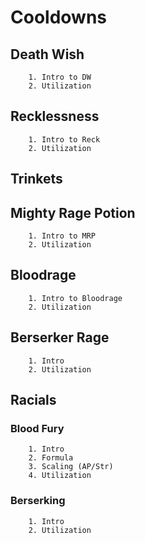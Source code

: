 # Cooldowns{#cds}
## Death Wish
        1. Intro to DW
        2. Utilization
## Recklessness
        1. Intro to Reck
        2. Utilization
## Trinkets
## Mighty Rage Potion
        1. Intro to MRP
        2. Utilization
## Bloodrage
        1. Intro to Bloodrage
        2. Utilization
## Berserker Rage
        1. Intro
        2. Utilization
## Racials
### Blood Fury
        1. Intro
        2. Formula
        3. Scaling (AP/Str)
        4. Utilization
### Berserking
        1. Intro
        2. Utilization